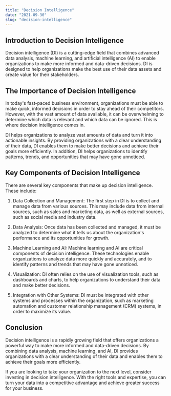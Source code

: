 ```yaml
---
title: "Decision Intelligence"
date: "2021-09-30"
slug: "decision-intelligence"
---
```


## Introduction to Decision Intelligence
Decision intelligence (DI) is a cutting-edge field that combines advanced data analysis, machine learning, and artificial intelligence (AI) to enable organizations to make more informed and data-driven decisions. DI is designed to help organizations make the best use of their data assets and create value for their stakeholders.

## The Importance of Decision Intelligence
In today's fast-paced business environment, organizations must be able to make quick, informed decisions in order to stay ahead of their competitors. However, with the vast amount of data available, it can be overwhelming to determine which data is relevant and which data can be ignored. This is where decision intelligence comes in.

DI helps organizations to analyze vast amounts of data and turn it into actionable insights. By providing organizations with a clear understanding of their data, DI enables them to make better decisions and achieve their goals more efficiently. In addition, DI helps organizations to identify patterns, trends, and opportunities that may have gone unnoticed.

## Key Components of Decision Intelligence
There are several key components that make up decision intelligence. These include:

1. Data Collection and Management: The first step in DI is to collect and manage data from various sources. This may include data from internal sources, such as sales and marketing data, as well as external sources, such as social media and industry data.

2. Data Analysis: Once data has been collected and managed, it must be analyzed to determine what it tells us about the organization's performance and its opportunities for growth.

3. Machine Learning and AI: Machine learning and AI are critical components of decision intelligence. These technologies enable organizations to analyze data more quickly and accurately, and to identify patterns and trends that may have gone unnoticed.

4. Visualization: DI often relies on the use of visualization tools, such as dashboards and charts, to help organizations to understand their data and make better decisions.

5. Integration with Other Systems: DI must be integrated with other systems and processes within the organization, such as marketing automation and customer relationship management (CRM) systems, in order to maximize its value.

## Conclusion
Decision intelligence is a rapidly growing field that offers organizations a powerful way to make more informed and data-driven decisions. By combining data analysis, machine learning, and AI, DI provides organizations with a clear understanding of their data and enables them to achieve their goals more efficiently.

If you are looking to take your organization to the next level, consider investing in decision intelligence. With the right tools and expertise, you can turn your data into a competitive advantage and achieve greater success for your business.